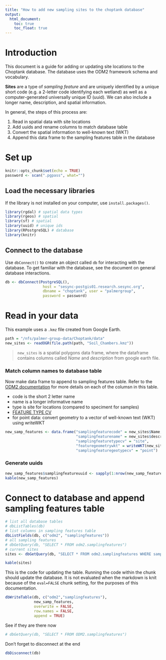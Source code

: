 ```yaml
---
title: "How to add new sampling sites to the choptank database"
output:
  html_document:
    toc: true
    toc_float: true
---
```


# Introduction 

This document is a guide for adding or updating site locations to the Choptank database. The database uses the ODM2 framework schema and vocabulary. 

__Sites__ are a type of *sampling feature* and are uniquely identified by a unique short code (e.g. a 2-letter code identifying each wetland) as well as a computer-generated universally unique ID (uuid). We can also include a longer name, description, and spatial information. 

In general, the steps of this process are:

1. Read in spatial data with site locations
2. Add uuids and rename columns to match database table
3. Convert the spatial information to well-known text (WKT)
4. Append this data frame to the sampling features table in the database

# Set up

```r
knitr::opts_chunk$set(echo = TRUE)
password <- scan(".pgpass", what="")
```

## Load the necessary libraries

If the library is not installed on your computer, use `install.packages()`. 

```r
library(rgdal) # spatial data types
library(rgeos) # spatial 
library(sf) # spatial
library(uuid) # unique ids
library(RPostgreSQL) # database
library(knitr)
```

## Connect to the database

Use `dbConnect()` to create an object called `db` for interacting with the database. To get familiar with the database, see the document on general database interactions. 

```r
db <- dbConnect(PostgreSQL(), 
                 host = "sesync-postgis01.research.sesync.org",
                 dbname = "choptank", user = "palmergroup",
                 password = password)
```


# Read in your data

This example uses a `.kmz` file created from Google Earth. 

```r
path = "/nfs/palmer-group-data/Choptank/data"
new_sites <- readOGR(file.path(path, "Soil_Chambers.kmz"))
```

> `new_sites` is a spatial polygons data frame, where the dataframe contains columns called *Name* and *description* from google earth file. 

### Match column names to database table

Now make data frame to append to sampling features table. Refer to the [ODM2 documentation](http://odm2.github.io/ODM2/schemas/ODM2_Current/tables/ODM2Core_SamplingFeatures.html) for more details on each of the columsn in this table. 

* code is the short 2 letter name
* name is a longer informative name
* type is site for locations (compared to speciment for samples)
* [FEATURE TYPE CV](http://vocabulary.odm2.org/samplingfeaturetype/)
* for point data: convert geometry to a vector of well-known text (WKT) using writeWKT

```r
new_samp_features <- data.frame("samplingfeaturecode" = new_sites$Name,
                                "samplingfeaturename" = new_sites$description,
                                "samplingfeaturetypecv" = "site",
                                "featuregeometrywkt" = writeWKT(new_sites, byid = TRUE),
                                "samplingfeaturegeotypecv" = "point")
```

### Generate uuids

```r
new_samp_features$samplingfeatureuuid <- sapply(1:nrow(new_samp_features), UUIDgenerate)
kable(new_samp_features)
```


# Connect to database and append sampling features table

```r
# list all database tables
# dbListTables(db)
# list columns in sampling features table
dbListFields(db, c("odm2", "samplingfeatures"))
# all sampling features
# dbGetQuery(db, "SELECT * FROM odm2.samplingfeatures")
# current sites 
sites <- dbGetQuery(db, "SELECT * FROM odm2.samplingfeatures WHERE samplingfeaturetypecv = 'site'")
```

```r
kable(sites)
```

This is the code for updating the table. Running the code within the chunk should update the database. It is not evaluated when the markdown is knit because of the `eval=FALSE` chunk setting, for the purposes of this documentation. 

```r
dbWriteTable(db, c("odm2","samplingfeatures"),
             new_samp_features,
             overwrite = FALSE,
             row.names = FALSE,
             append = TRUE)
```

See if they are there now

```r
# dbGetQuery(db, "SELECT * FROM ODM2.samplingfeatures")
```

Don't forget to disconnect at the end

```r
dbDisconnect(db)
```

